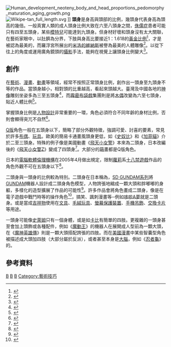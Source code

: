 [[File:Human_development_neoteny_body_and_head_proportions_pedomorphy_maturation_aging_growth.png|thumb]]
[[File:Wikipe-tan_full_length.svg|thumb]] ]]
'''頭身'''是身高與頭部的比例，幾頭身代表身高為頭高的幾倍。一般真實人類的成人頭身比例大致在六至八頭身之間，[[侏儒症|侏儒症]]患者可能只有四至五頭身，某些[[模特兒|模特兒]]可能達到九頭身。但身材好壞和頭身沒有太大關聯，在藝術家眼中，以肚臍為分界，下肢與身高比要接近1：1.618的[[黃金比例|黃金比例]]<ref>{{cite news |language= zh |author= 張錦弘 |title= 數學密碼 藏在鸚鵡螺裡 |url= http://mag.udn.com/mag/campus/printpage.jsp?f_ART_ID=38787 |work= [[聯合報|聯合報]] |publisher=  |date= 2006-06-28 |page= C8版/文教 |accessdate=  }}{{dead link|date=2018年2月 |bot=InternetArchiveBot |fix-attempted=yes }}</ref>，才是被認為最美的，而羅浮宮所展出的[[米洛的維納斯|米洛的維納斯]]被譽為最美的人體雕像<ref>{{cite journal| language =zh| author =慈璿| title =最美的人體雕像——米羅的維納斯| url =http://mag.epochtimes.com/002/2350.htm| journal =[[新紀元周刊|新紀元周刊]]| volume =試刊號2| issue =| pages =| date =2006-12-28| year =| id =| access-date =2009-11-04| archive-date =2009-06-18| archive-url =https://web.archive.org/web/20090618204254/http://mag.epochtimes.com/002/2350.htm| dead-url =yes}}</ref>。以從下往上的角度或運用廣角鏡頭的[[攝影|攝影]]手法，能夠在視覺上讓頭身比例變大<ref>{{cite book | language = zh | author = 攝影學園 | coauthors =  | title = 數位相機實拍問題300解「把人拍成9頭身的方法？」 | url = http://www.flag.com.tw/book/cento-5105.asp?bokno=F5550&id=19 | date = 2005-07-14 | location = 台灣 | publisher = [[旗標出版|旗標出版]] | id =  | isbn = 9574422674 | pages =  | access-date = 2009-11-03 | archive-url = https://web.archive.org/web/20070603142211/http://www.flag.com.tw/book/cento-5105.asp?bokno=F5550&id=19 | archive-date = 2007-06-03 | dead-url = yes }}</ref>。

== 創作 ==
在[[藝術|藝術]]、[[漫畫|漫畫]]、[[動畫|動畫]]等領域，經常不按照正常頭身比例，創作出一頭身至九頭身不等的作品。當頭身越小，相對頭的比重越高，看起來頭越大。臺灣及中國各地的[[神像|神像]]雕刻坐姿多為三至五頭身<ref>{{cite web|language=zh|title=神像木雕|url=http://www1.mlc.gov.tw/woodcarving/b/01-02.php|work=臺灣木雕藝術|publisher=|date=|accessdate=|archive-date=2009-11-26|archive-url=https://web.archive.org/web/20091126071209/http://www1.mlc.gov.tw/woodcarving/b/01-02.php|dead-url=yes}}</ref>，而[[霹靂布袋戲|霹靂布袋戲]]集團則是將[[木偶|木偶]]改變為六至七頭身，貼近人體比例<ref>{{cite web|language=zh|author=李孟君|title=徐柄桓先生與電視布袋戲偶|url=http://cc.ctu.edu.tw/~alice023/01/2-3-8-1.html|work=教育部通識教育改善計劃＜彰化民俗與文化＞課程|publisher=|date=2006-06-09|accessdate=}}{{dead link|date=2018年2月 |bot=InternetArchiveBot |fix-attempted=yes }}</ref>。

掌握頭身比例是[[人物設計|人物設計]]非常重要的一環，角色必須符合不同年齡的身材比例，否則會顯得突兀不自然<ref>{{cite book | language = ja | author = 林晃 | coauthors =  | title = スーパー何頭身デッサン 理にかなった決めデッサン | url = http://www.books.com.tw/exep/prod/lookinside.php?item=M020005826 | date = 2006-03-25 | location = 日本 | publisher = グラフィック社 | id =  | isbn = 978-4766116847 | pages = 152 }}{{Dead link|date=2018年7月 |bot=InternetArchiveBot |fix-attempted=yes }}</ref>。

[[Q版|Q版]]角色一般在五頭身以下，簡略了部分外觀特徵，強調可愛、討喜的要素，常見於許多[[布偶|布偶]]、[[玩具|玩具]]。歐美的簡易卡通畫風頭身更低，如《[[史奴比|史奴比]]》和《[[加菲貓|加菲貓]]》介於二至三頭身。特殊的例子像是美國動畫《[[飛天小女警|飛天小女警]]》本來為二頭身，日本改編後的《[[飛天小女警Z|飛天小女警Z]]》變成了四頭身<ref>{{cite web |language= zh |author= [[卡通頻道|卡通頻道]] |title= 日本超能美少女 飛天小女警Z |url= http://stars.udn.com/star/StarsContent/Content16931/ |work= 聯合新聞網 |publisher= 聯合線上 |date= 2008-05-20 |accessdate=  |archive-date= 2009-01-25 |archive-url= https://web.archive.org/web/20090125054633/http://stars.udn.com/star/StarsContent/Content16931/ |dead-url= no }}</ref>。大部分的[[萌|萌]]畫都是Q版角色。

日本的[[電腦軟體倫理機構|電腦軟體倫理機構]]在2005年4月做出規定，限制[[蘿莉|蘿莉]]系[[十八禁遊戲|十八禁遊戲]]作品的角色外觀不可在五頭身以下<ref>{{cite web | quote = キャラクターの見た目が、５頭身以下の場合、ＮＧとなります。 | language = ja | publisher =  | title = 「１８才未満と思われる登場人物・出演者に関する通達」 | url = http://www.npa.go.jp/safetylife/syonen29/6-siryou4.pdf | author = コンピュータソフトウェア倫理機構 | accessdate =  | date = 2009年4月 | archive-url = https://web.archive.org/web/20110323034726/http://www.npa.go.jp/safetylife/syonen29/6-siryou4.pdf | archive-date = 2011-03-23 | dead-url = yes }}</ref>。

二頭身與一頭身的比例較為特別。二頭身在日本稱為{{nihongo|SD|スーパー・デフォルメ|{{lang|fr|super déformer}}|超級變形之意}}，[[SD_GUNDAM系列|SD GUNDAM系列]]將[[GUNDAM|GUNDAM]]機器人設計成二頭身角色模型，人物誇張地縮成一顆大頭和胖嘟嘟的身軀，多樣化的造型擴展了作品的可能性<ref>{{cite news| language =zh| author =毛毛蟲| coauthors =| url =http://www.libertytimes.com.tw/2004/new/jan/5/life/young-1.htm| script-title =zh:好孩子的入門教室 看「鋼彈SEED」之前必讀| work =| publisher =[[自由時報|自由時報]]| pages =| date =2004-01-05| accessdate =| deadurl =yes| archiveurl =https://web.archive.org/web/20100323031901/http://www.libertytimes.com.tw/2004/new/jan/5/life/young-1.htm| archivedate =2010-03-23}}</ref>。許多作品會將角色畫成二頭身，像是在電子遊戲中戰鬥時等的操作角色<ref>{{cite news |language= zh |author= Sam |title= 《TIGER×DRAGON！》熱門輕小說改編動畫 2009 年遊戲化登場 |url= http://gnn.gamer.com.tw/8/34378.html |work= [[巴哈姆特電玩資訊站|巴哈姆特電玩資訊站]] |publisher= 旺普網路資訊 |date= 2009-01-06 |accessdate=  |archive-date= 2016-03-04 |archive-url= https://web.archive.org/web/20160304085325/http://gnn.gamer.com.tw/8/34378.html |dead-url= no }}</ref>，搞笑、諷刺漫畫等─例如[[哆啦A夢_(角色)|哆啦A夢]]就是二頭身。或是當成[[吉祥物|吉祥物]]使用在[[文具|文具]]、[[毛絨玩具|毛絨玩具]]、[[螢幕保護裝置|螢幕保護裝置]]、[[手機吊飾|手機吊飾]]、[[交換卡片遊戲|交換卡片]]等用途。

一頭身可能像[[史萊姆|史萊姆]]只有一個身體，或是如[[星之卡比系列|卡比]]有簡單的四肢。更複雜的一頭身甚至會加上頭飾或各種配件，例如《[[魔動王|魔動王]]》的機器人在展開成人型前為一顆大頭，在《[[魔神英雄傳|魔神英雄傳]]》則是一顆大頭搭配誇張的四肢。而在[[美國漫畫|美國漫畫]]中某些智囊型角色被描述成大頭加四肢（大部分屬於反派），或者甚至本身是[[大腦|大腦]]，例如《[[忍者龜|忍者龜]]》的{{tsl|en|Krang|克朗 (忍者龜)|克朗}}。

== 參考資料 ==
{{Reflist}}

[[Category:人類|B]]
[[Category:繪畫術語|B]]
[[Category:動畫術語|B]]
[[Category:藝術技巧|Category:藝術技巧]]